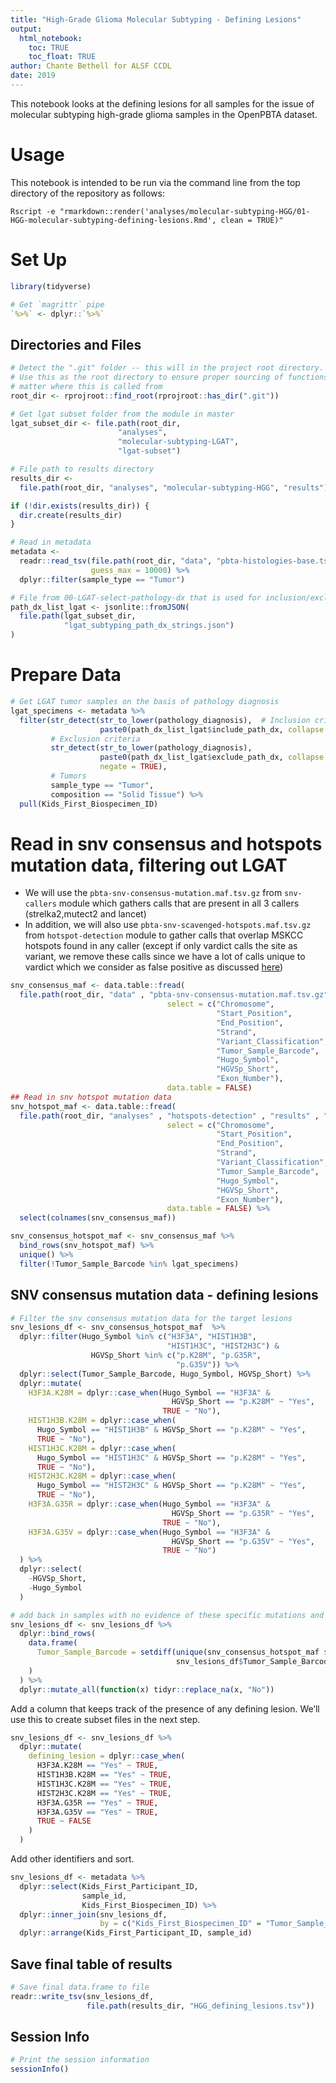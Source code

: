 ```yaml
---
title: "High-Grade Glioma Molecular Subtyping - Defining Lesions"
output: 
  html_notebook:
    toc: TRUE
    toc_float: TRUE
author: Chante Bethell for ALSF CCDL
date: 2019
---
```


This notebook looks at the defining lesions for all samples for the issue of 
molecular subtyping high-grade glioma samples in the OpenPBTA dataset. 

# Usage

This notebook is intended to be run via the command line from the top directory
of the repository as follows:

```
Rscript -e "rmarkdown::render('analyses/molecular-subtyping-HGG/01-HGG-molecular-subtyping-defining-lesions.Rmd', clean = TRUE)"
```

# Set Up

```r
library(tidyverse)

# Get `magrittr` pipe
`%>%` <- dplyr::`%>%`
```

## Directories and Files

```r
# Detect the ".git" folder -- this will in the project root directory.
# Use this as the root directory to ensure proper sourcing of functions no
# matter where this is called from
root_dir <- rprojroot::find_root(rprojroot::has_dir(".git"))

# Get lgat subset folder from the module in master
lgat_subset_dir <- file.path(root_dir, 
                        "analyses",
                        "molecular-subtyping-LGAT",
                        "lgat-subset")

# File path to results directory
results_dir <-
  file.path(root_dir, "analyses", "molecular-subtyping-HGG", "results")

if (!dir.exists(results_dir)) {
  dir.create(results_dir)
}

# Read in metadata
metadata <-
  readr::read_tsv(file.path(root_dir, "data", "pbta-histologies-base.tsv"), 
                  guess_max = 10000) %>%
  dplyr::filter(sample_type == "Tumor") 

# File from 00-LGAT-select-pathology-dx that is used for inclusion/exclusion
path_dx_list_lgat <- jsonlite::fromJSON(
  file.path(lgat_subset_dir, 
            "lgat_subtyping_path_dx_strings.json")
)
```

# Prepare Data

```r
# Get LGAT tumor samples on the basis of pathology diagnosis
lgat_specimens <- metadata %>%
  filter(str_detect(str_to_lower(pathology_diagnosis),  # Inclusion criteria
                    paste0(path_dx_list_lgat$include_path_dx, collapse = "|")),
         # Exclusion criteria
         str_detect(str_to_lower(pathology_diagnosis),
                    paste0(path_dx_list_lgat$exclude_path_dx, collapse = "|"),
                    negate = TRUE),
         # Tumors
         sample_type == "Tumor",
         composition == "Solid Tissue") %>%
  pull(Kids_First_Biospecimen_ID)
```

# Read in snv consensus and hotspots mutation data, filtering out LGAT
 - We will use the `pbta-snv-consensus-mutation.maf.tsv.gz` from `snv-callers` module which gathers calls that are present in all 3 callers (strelka2,mutect2 and lancet)
 - In addition, we will also use `pbta-snv-scavenged-hotspots.maf.tsv.gz` from `hotspot-detection` module to gather calls that overlap MSKCC hotspots found in any caller (except if only vardict calls the site as variant, we remove these calls since we have a lot of calls unique to vardict which we consider as false positive as discussed [here](https://github.com/AlexsLemonade/OpenPBTA-analysis/tree/master/analyses/snv-callers#snv-caller-comparison-analysis))

```r

snv_consensus_maf <- data.table::fread(
  file.path(root_dir, "data" , "pbta-snv-consensus-mutation.maf.tsv.gz"),
                                   select = c("Chromosome",
                                              "Start_Position",
                                              "End_Position",
                                              "Strand",
                                              "Variant_Classification",
                                              "Tumor_Sample_Barcode",
                                              "Hugo_Symbol",
                                              "HGVSp_Short",
                                              "Exon_Number"),
                                   data.table = FALSE) 
## Read in snv hotspot mutation data
snv_hotspot_maf <- data.table::fread(
  file.path(root_dir, "analyses" , "hotspots-detection" , "results" , "pbta-snv-scavenged-hotspots.maf.tsv.gz"),
                                   select = c("Chromosome",
                                              "Start_Position",
                                              "End_Position",
                                              "Strand",
                                              "Variant_Classification",
                                              "Tumor_Sample_Barcode",
                                              "Hugo_Symbol",
                                              "HGVSp_Short",
                                              "Exon_Number"),
                                   data.table = FALSE) %>%
  select(colnames(snv_consensus_maf))

snv_consensus_hotspot_maf <- snv_consensus_maf %>%
  bind_rows(snv_hotspot_maf) %>%
  unique() %>%
  filter(!Tumor_Sample_Barcode %in% lgat_specimens) 

```


## SNV consensus mutation data - defining lesions

```r
# Filter the snv consensus mutation data for the target lesions
snv_lesions_df <- snv_consensus_hotspot_maf  %>%
  dplyr::filter(Hugo_Symbol %in% c("H3F3A", "HIST1H3B",
                                   "HIST1H3C", "HIST2H3C") &
                  HGVSp_Short %in% c("p.K28M", "p.G35R",
                                     "p.G35V")) %>%
  dplyr::select(Tumor_Sample_Barcode, Hugo_Symbol, HGVSp_Short) %>%
  dplyr::mutate(
    H3F3A.K28M = dplyr::case_when(Hugo_Symbol == "H3F3A" &
                                    HGVSp_Short == "p.K28M" ~ "Yes",
                                  TRUE ~ "No"),
    HIST1H3B.K28M = dplyr::case_when(
      Hugo_Symbol == "HIST1H3B" & HGVSp_Short == "p.K28M" ~ "Yes",
      TRUE ~ "No"),
    HIST1H3C.K28M = dplyr::case_when(
      Hugo_Symbol == "HIST1H3C" & HGVSp_Short == "p.K28M" ~ "Yes",
      TRUE ~ "No"),
    HIST2H3C.K28M = dplyr::case_when(
      Hugo_Symbol == "HIST2H3C" & HGVSp_Short == "p.K28M" ~ "Yes",
      TRUE ~ "No"),
    H3F3A.G35R = dplyr::case_when(Hugo_Symbol == "H3F3A" &
                                    HGVSp_Short == "p.G35R" ~ "Yes",
                                  TRUE ~ "No"),
    H3F3A.G35V = dplyr::case_when(Hugo_Symbol == "H3F3A" &
                                    HGVSp_Short == "p.G35V" ~ "Yes",
                                  TRUE ~ "No")
  ) %>%
  dplyr::select(
    -HGVSp_Short,
    -Hugo_Symbol
  )

# add back in samples with no evidence of these specific mutations and are not LGAT
snv_lesions_df <- snv_lesions_df %>%
  dplyr::bind_rows(
    data.frame(
      Tumor_Sample_Barcode = setdiff(unique(snv_consensus_hotspot_maf $Tumor_Sample_Barcode),
                                     snv_lesions_df$Tumor_Sample_Barcode)
    )
  ) %>%
  dplyr::mutate_all(function(x) tidyr::replace_na(x, "No"))
```

Add a column that keeps track of the presence of any defining lesion.
We'll use this to create subset files in the next step.

```r
snv_lesions_df <- snv_lesions_df %>%
  dplyr::mutate(
    defining_lesion = dplyr::case_when(
      H3F3A.K28M == "Yes" ~ TRUE,
      HIST1H3B.K28M == "Yes" ~ TRUE,
      HIST1H3C.K28M == "Yes" ~ TRUE,
      HIST2H3C.K28M == "Yes" ~ TRUE,
      H3F3A.G35R == "Yes" ~ TRUE,
      H3F3A.G35V == "Yes" ~ TRUE,
      TRUE ~ FALSE
    )
  )
```

Add other identifiers and sort.

```r
snv_lesions_df <- metadata %>%
  dplyr::select(Kids_First_Participant_ID, 
                sample_id,
                Kids_First_Biospecimen_ID) %>%
  dplyr::inner_join(snv_lesions_df,
                    by = c("Kids_First_Biospecimen_ID" = "Tumor_Sample_Barcode")) %>%
  dplyr::arrange(Kids_First_Participant_ID, sample_id)
```


## Save final table of results

```r
# Save final data.frame to file
readr::write_tsv(snv_lesions_df,
                 file.path(results_dir, "HGG_defining_lesions.tsv"))
```

## Session Info

```r
# Print the session information
sessionInfo()
```

